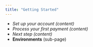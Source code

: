 ```yaml
---
title: "Getting Started"
---
```


- *Set up your account (content)*
- *Process your first payment (content)*
- *Next step (content)*
- **Environments** (sub-page)
